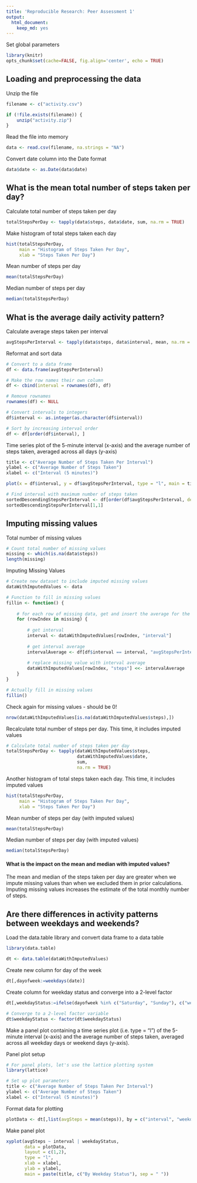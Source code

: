 ```yaml
---
title: 'Reproducible Research: Peer Assessment 1'
output:
  html_document:
    keep_md: yes
---
```


Set global parameters

``` r
library(knitr)
opts_chunk$set(cache=FALSE, fig.align='center', echo = TRUE)
```
## Loading and preprocessing the data

Unzip the file 

```r

filename <- c("activity.csv")

if (!file.exists(filename)) {
    unzip("activity.zip")    
}

```

Read the file into memory

``` r

data <- read.csv(filename, na.strings = "NA")

```

Convert date column into the Date format

``` r

data$date <- as.Date(data$date)

```


## What is the mean total number of steps taken per day?

Calculate total number of steps taken per day

``` r

totalStepsPerDay <- tapply(data$steps, data$date, sum, na.rm = TRUE)

```

Make histogram of total steps taken each day

``` r

hist(totalStepsPerDay, 
     main = "Histogram of Steps Taken Per Day", 
     xlab = "Steps Taken Per Day")

```

Mean number of steps per day

``` r

mean(totalStepsPerDay)

```

Median number of steps per day

``` r

median(totalStepsPerDay)

```

## What is the average daily activity pattern?

Calculate average steps taken per interval

``` r

avgStepsPerInterval <- tapply(data$steps, data$interval, mean, na.rm = TRUE)

```

Reformat and sort data

``` r

# Convert to a data frame
df <- data.frame(avgStepsPerInterval)

# Make the row names their own column
df <- cbind(interval = rownames(df), df)

# Remove rownames
rownames(df) <- NULL

# Convert intervals to integers
df$interval <- as.integer(as.character(df$interval))

# Sort by increasing interval order
df <- df[order(df$interval), ]

```

Time series plot of the 5-minute interval (x-axis) and the average number of steps taken, averaged across all days (y-axis)

``` r

title <- c("Average Number of Steps Taken Per Interval")
ylabel <- c("Average Number of Steps Taken")
xlabel <- c("Interval (5 minutes)")

plot(x = df$interval, y = df$avgStepsPerInterval, type = "l", main = title, ylab = ylabel, xlab = xlabel)

```

```r

# Find interval with maximum number of steps taken
sortedDescendingStepsPerInterval <- df[order(df$avgStepsPerInterval, decreasing = TRUE), ]
sortedDescendingStepsPerInterval[1,1]

```

## Imputing missing values

Total number of missing values

``` r

# Count total number of missing values
missing <- which(is.na(data$steps))
length(missing)

```

Imputing Missing Values

```r

# Create new dataset to include imputed missing values
dataWithImputedValues <- data

# Function to fill in missing values
fillin <- function() {
  
    # for each row of missing data, get and insert the average for the interval
    for (rowIndex in missing) {
  
        # get interval
        interval <- dataWithImputedValues[rowIndex, "interval"]
      
        # get interval average
        intervalAverage <- df[df$interval == interval, "avgStepsPerInterval"]
      
        # replace missing value with interval average
        dataWithImputedValues[rowIndex, "steps"] <<- intervalAverage
    }
}

# Actually fill in missing values
fillin()

```

Check again for missing values - should be 0!

``` r

nrow(dataWithImputedValues[is.na(dataWithImputedValues$steps),])

```

Recalculate total number of steps per day. This time, it includes imputed values

``` r

# Calculate total number of steps taken per day
totalStepsPerDay <- tapply(dataWithImputedValues$steps, 
                           dataWithImputedValues$date, 
                           sum, 
                           na.rm = TRUE)

```

Another histogram of total steps taken each day. This time, it includes imputed values

``` r

hist(totalStepsPerDay, 
     main = "Histogram of Steps Taken Per Day", 
     xlab = "Steps Taken Per Day")

```

Mean number of steps per day (with imputed values)

``` r

mean(totalStepsPerDay)

```

Median number of steps per day (with imputed values)

``` r

median(totalStepsPerDay)

```

#### What is the impact on the mean and median with imputed values?

The mean and median of the steps taken per day are greater when we impute missing values than when we excluded them in prior calculations. Imputing missing values increases the estimate of the total monthly number of steps.

## Are there differences in activity patterns between weekdays and weekends?

Load the data.table library and convert data frame to a data table

``` r
library(data.table)

dt <- data.table(dataWithImputedValues)
```

Create new column for day of the week

``` r

dt[,dayofweek:=weekdays(date)]

```

Create column for weekday status and converge into a 2-level factor

``` r

dt[,weekdayStatus:=ifelse(dayofweek %in% c("Saturday", "Sunday"), c("weekend"), c("weekday"))]

# Converge to a 2-level factor variable
dt$weekdayStatus <- factor(dt$weekdayStatus)

```

Make a panel plot containing a time series plot (i.e. type = "l") of the 5-minute interval (x-axis) and the average number of steps taken, averaged across all weekday days or weekend days (y-axis).

Panel plot setup

``` r

# For panel plots, let's use the lattice plotting system
library(lattice)

# Set up plot parameters
title <- c("Average Number of Steps Taken Per Interval")
ylabel <- c("Average Number of Steps Taken")
xlabel <- c("Interval (5 minutes)")

``` 

Format data for plotting

```r

plotData <- dt[,list(avgSteps = mean(steps)), by = c("interval", "weekdayStatus")]

```

Make panel plot

``` r
xyplot(avgSteps ~ interval | weekdayStatus, 
       data = plotData, 
       layout = c(1,2), 
       type = "l", 
       xlab = xlabel,
       ylab = ylabel,
       main = paste(title, c("By Weekday Status"), sep = " "))

```
